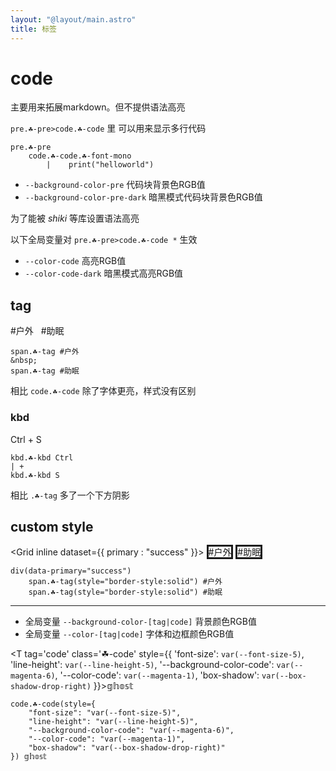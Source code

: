 ```yaml
---
layout: "@layout/main.astro"
title: 标签
---
```



# code

主要用来拓展markdown。但不提供语法高亮

`pre.☘-pre>code.☘-code` 里 可以用来显示多行代码

```pug
pre.☘-pre
    code.☘-code.☘-font-mono
        |    print("helloworld")
```
- `--background-color-pre` 代码块背景色RGB值
- `--background-color-pre-dark` 暗黑模式代码块背景色RGB值

为了能被 *shiki* 等库设置语法高亮

以下全局变量对 `pre.☘-pre>code.☘-code *` 生效

- `--color-code` 高亮RGB值
- `--color-code-dark` 暗黑模式高亮RGB值


## tag

<T tag='span' class='☘-tag'>#户外</T> &nbsp; <T tag='span' class='☘-tag'>#助眠</T>

```pug
span.☘-tag #户外
&nbsp;
span.☘-tag #助眠
```

相比 `code.☘-code` 除了字体更亮，样式没有区别


### kbd

<T tag='kbd' class='☘-kbd'>Ctrl</T> + <T tag='kbd' class='☘-kbd'>S</T>

```pug
kbd.☘-kbd Ctrl
| + 
kbd.☘-kbd S
```

相比 `.☘-tag` 多了一个下方阴影


## custom style

<Grid inline dataset={{ primary : "success" }}>
    <T tag='span' class='☘-tag' style="border-style:solid">#户外</T>
    <T tag='span' class='☘-tag' style="border-style:solid">#助眠</T>
</Grid>

```pug
div(data-primary="success")
    span.☘-tag(style="border-style:solid") #户外
    span.☘-tag(style="border-style:solid") #助眠
```

***

- 全局变量 `--background-color-[tag|code]` 背景颜色RGB值
- 全局变量 `--color-[tag|code]` 字体和边框颜色RGB值

<T tag='code' class='☘-code' style={{
    'font-size': `var(--font-size-5)`,
    'line-height': `var(--line-height-5)`,
    '--background-color-code': `var(--magenta-6)`,
    '--color-code': `var(--magenta-1)`,
    'box-shadow': `var(--box-shadow-drop-right)`
}}>𝕘𝕙𝕠𝕤𝕥</T>

```pug
code.☘-code(style={
    "font-size": "var(--font-size-5)",
    "line-height": "var(--line-height-5)",
    "--background-color-code": "var(--magenta-6)",
    "--color-code": "var(--magenta-1)",
    "box-shadow": "var(--box-shadow-drop-right)"
}) 𝕘𝕙𝕠𝕤𝕥
```
